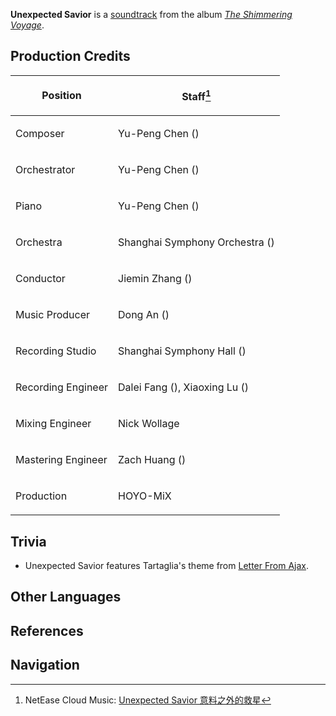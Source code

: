 {{Soundtrack Infobox
|title          =
|image          = The Shimmering Voyage.jpg
|album          = The Shimmering Voyage
|disc           = 2
|number         = 36
|featured       =
|featured2      =
|featured3      =
|featured_disc  =
|featured_disc2 =
|featured_disc3 =
|youtube_id     = U7LmE1oPILg
|youtube_time   = 1528
|spotify_id     = 3drkengz5zczOhAdFoMZ5D
|played_in      = Chapter I
|during         = Animated cutscene in [[Rite of Descension]]
|domain         =
|previous       = The Lunar-Eclipsing Palace
|next           = A Letter from Afar
}}
'''Unexpected Savior''' is a [[soundtrack]] from the album ''[[The Shimmering Voyage]]''.

==Production Credits==
{| class="wikitable" style="text-align:left; height:0.5em"
! Position
! Staff<ref>NetEase Cloud Music: [https://music.163.com/#/song?id=1861577578 Unexpected Savior 意料之外的救星]</ref>
|-
! Composer
| Yu-Peng Chen ({{Lang|zh=陈致逸|mini=1}})
|-
! Orchestrator
| Yu-Peng Chen ({{Lang|zh=陈致逸|mini=1}})
|-
! Piano
| Yu-Peng Chen ({{Lang|zh=陈致逸|mini=1}})
|-
! Orchestra
| Shanghai Symphony Orchestra ({{Lang|zh=上海交响乐团|mini=1}})
|-
! Conductor
| Jiemin Zhang ({{Lang|zh=张洁敏|mini=1}})
|-
! Music Producer
| Dong An ({{Lang|zh=安栋|mini=1}})
|-
! Recording Studio
| Shanghai Symphony Hall ({{Lang|zh=上海交响乐团音乐厅|mini=1}})
|-
! Recording Engineer
| Dalei Fang ({{Lang|zh=房大磊|mini=1}}), Xiaoxing Lu ({{Lang|zh=陆晓幸|mini=1}})
|-
! Mixing Engineer
| Nick Wollage
|-
! Mastering Engineer
| Zach Huang ({{Lang|zh=黄巍|mini=1}})
|-
! Production
| HOYO-MiX
|}

==Trivia==
* Unexpected Savior features Tartaglia's theme from [[Letter From Ajax]].

==Other Languages==
{{Other Languages
|default_hidden = 1
|en      = Unexpected Savior
|zhs     = 意料之外的救星
|zhs_rm  = Yìliàozhīwài de Jiùxīng
|zht     = 意料之外的救星
|zht_rm  = Yìliàozhīwài de Jiùxīng
|ja      = 予想外の救い主
|ja_rm   = Yosou-gai no Sukui-nushi
}}

==References==
{{Reflist}}

==Navigation==
{{Soundtrack Navbox|The Shimmering Voyage}}